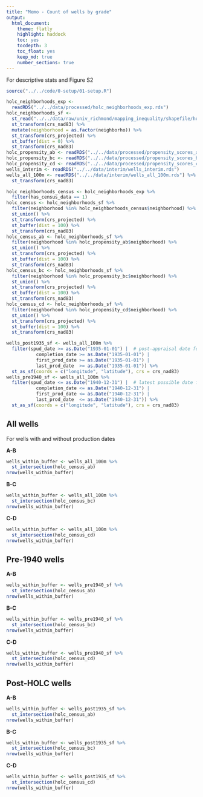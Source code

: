 ```yaml
---
title: "Memo - Count of wells by grade"
output:
  html_document:
    theme: flatly
    highlight: haddock 
    toc: yes
    tocdepth: 3
    toc_float: yes
    keep_md: true
    number_sections: true
---
```



For descriptive stats and Figure S2

```r
source("../../code/0-setup/01-setup.R")
```

```r
holc_neighborhoods_exp <- 
  readRDS("../../data/processed/holc_neighborhoods_exp.rds")
holc_neighborhoods_sf <- 
  st_read("../../data/raw/univ_richmond/mapping_inequality/shapefile/holc_ad_data.shp") %>%
  st_transform(crs_nad83) %>%
  mutate(neighborhood = as.factor(neighborho)) %>%
  st_transform(crs_projected) %>%
  st_buffer(dist = 0) %>%
  st_transform(crs_nad83)
holc_propensity_ab <- readRDS("../../data/processed/propensity_scores_ab.rds")
holc_propensity_bc <- readRDS("../../data/processed/propensity_scores_bc.rds")
holc_propensity_cd <- readRDS("../../data/processed/propensity_scores_cd.rds")
wells_interim <- readRDS("../../data/interim/wells_interim.rds")
wells_all_100m <- readRDS("../../data/interim/wells_all_100m.rds") %>%
  st_transform(crs_nad83)
```

```r
holc_neighborhoods_census <- holc_neighborhoods_exp %>%
  filter(has_census_data == 1)
holc_census <- holc_neighborhoods_sf %>%
  filter(neighborhood %in% holc_neighborhoods_census$neighborhood) %>%
  st_union() %>% 
  st_transform(crs_projected) %>%
  st_buffer(dist = 100) %>%
  st_transform(crs_nad83)
holc_census_ab <- holc_neighborhoods_sf %>%
  filter(neighborhood %in% holc_propensity_ab$neighborhood) %>%
  st_union() %>% 
  st_transform(crs_projected) %>%
  st_buffer(dist = 100) %>%
  st_transform(crs_nad83)
holc_census_bc <- holc_neighborhoods_sf %>%
  filter(neighborhood %in% holc_propensity_bc$neighborhood) %>%
  st_union() %>% 
  st_transform(crs_projected) %>%
  st_buffer(dist = 100) %>%
  st_transform(crs_nad83)
holc_census_cd <- holc_neighborhoods_sf %>%
  filter(neighborhood %in% holc_propensity_cd$neighborhood) %>%
  st_union() %>% 
  st_transform(crs_projected) %>%
  st_buffer(dist = 100) %>%
  st_transform(crs_nad83)

wells_post1935_sf <- wells_all_100m %>%
  filter(spud_date >= as.Date("1935-01-01") |  # post-appraisal date for all cities
           completion_date >= as.Date("1935-01-01") |
           first_prod_date >= as.Date("1935-01-01") |
           last_prod_date  >= as.Date("1935-01-01")) %>%
  st_as_sf(coords = c("longitude", "latitude"), crs = crs_nad83)
wells_pre1940_sf <- wells_all_100m %>%
  filter(spud_date <= as.Date("1940-12-31") |  # latest possible date for this
           completion_date <= as.Date("1940-12-31") |
           first_prod_date <= as.Date("1940-12-31") |
           last_prod_date  <= as.Date("1940-12-31")) %>%
  st_as_sf(coords = c("longitude", "latitude"), crs = crs_nad83)
```


## All wells

For wells with and without production dates

**A-B**

```r
wells_within_buffer <- wells_all_100m %>%
  st_intersection(holc_census_ab)
nrow(wells_within_buffer)
```

**B-C**

```r
wells_within_buffer <- wells_all_100m %>%
  st_intersection(holc_census_bc)
nrow(wells_within_buffer)
```

**C-D**

```r
wells_within_buffer <- wells_all_100m %>%
  st_intersection(holc_census_cd)
nrow(wells_within_buffer)
```


## Pre-1940 wells

**A-B**

```r
wells_within_buffer <- wells_pre1940_sf %>%
  st_intersection(holc_census_ab)
nrow(wells_within_buffer)
```

**B-C**

```r
wells_within_buffer <- wells_pre1940_sf %>%
  st_intersection(holc_census_bc)
nrow(wells_within_buffer)
```

**C-D**

```r
wells_within_buffer <- wells_pre1940_sf %>%
  st_intersection(holc_census_cd)
nrow(wells_within_buffer)
```


## Post-HOLC wells

**A-B**

```r
wells_within_buffer <- wells_post1935_sf %>%
  st_intersection(holc_census_ab)
nrow(wells_within_buffer)
```

**B-C**

```r
wells_within_buffer <- wells_post1935_sf %>%
  st_intersection(holc_census_bc)
nrow(wells_within_buffer)
```

**C-D**

```r
wells_within_buffer <- wells_post1935_sf %>%
  st_intersection(holc_census_cd)
nrow(wells_within_buffer)
```

